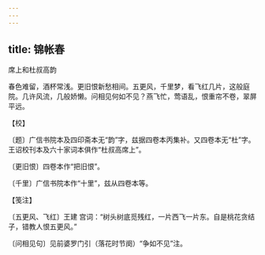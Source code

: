 ```yaml
---
---
---
```

title: 锦帐春
---



席上和杜叔高韵





春色难留，酒杯常浅。更旧恨新愁相间。五更风，千里梦，看飞红几片，这般庭院。几许风流，几般娇懒。问相见何如不见？燕飞忙，莺语乱，恨重帘不卷，翠屏平远。





【校】


〔题〕广信书院本及四印斋本无“韵”字，兹据四卷本丙集补。又四卷本无“杜”字。王诏校刊本及六十家词本俱作“杜叔高席上”。

〔更旧恨〕四卷本作“把旧恨”。

〔千里〕广信书院本作“十里”，兹从四卷本等。





【笺注】


〔五更风、飞红〕王建 宫词：“树头树底觅残红，一片西飞一片东。自是桃花贪结子，错教人恨五更风。”

〔问相见句〕见前婆罗门引（落花时节阕）“争如不见”注。